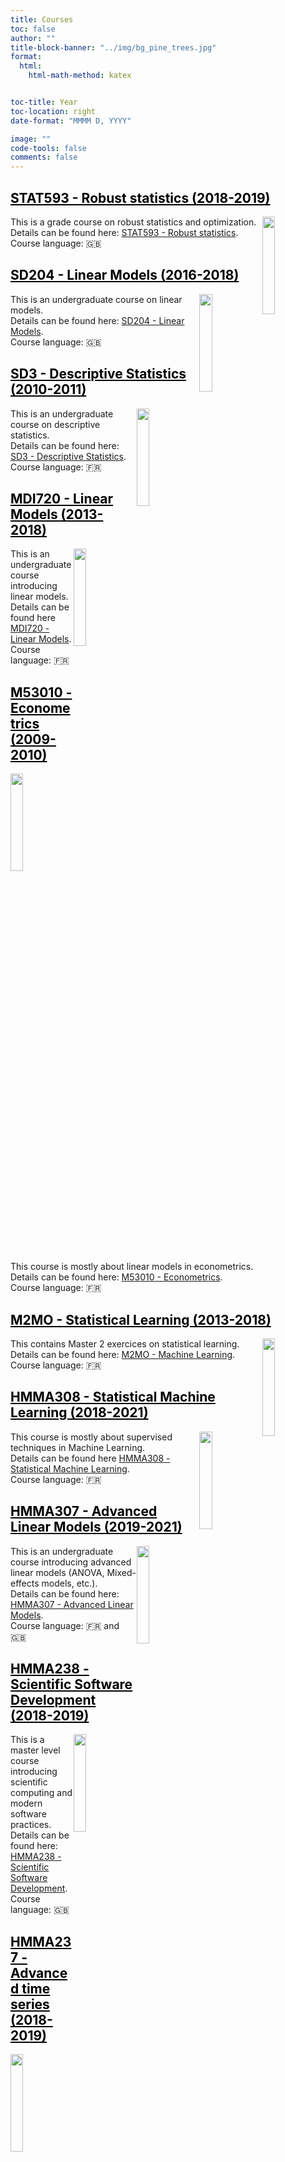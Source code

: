 ```yaml
---
title: Courses
toc: false
author: ""
title-block-banner: "../img/bg_pine_trees.jpg"
format:
  html:
    html-math-method: katex


toc-title: Year
toc-location: right
date-format: "MMMM D, YYYY"

image: ""
code-tools: false
comments: false
---
```



## <a href="STAT5934.html" style="color:black">STAT593 - Robust statistics (2018-2019)
</a>

<img style="float: right;" src="images/depth_level_sets_full.svg" width=20%>
This is a grade course on robust statistics and optimization.
<br>
Details can be found here: [STAT593 - Robust statistics](STAT593.html).
<br>
Course language: &#127468;&#127463;

## <a href="SD204.html" style="color:black">SD204 - Linear Models (2016-2018)
</a>
<img style="float: right;" src="images/fig_pca_axis2.svg" width=20%>


This is an undergraduate course on linear models.
<br>
Details can be found here: [SD204 - Linear Models](SD204.html).
<br>
Course language: &#127468;&#127463;



## <a href="SD3.html" style="color:black">SD3 - Descriptive Statistics (2010-2011)
</a>

<img style="float: right;" src="images/boxplots.svg" width=20%>
This is an undergraduate course on descriptive statistics.
<br>
Details can be found here: [SD3 - Descriptive Statistics](SD3.html).
<br>
Course language: &#127467;&#127479;


## <a href="MDI720.html" style="color:black">MDI720 - Linear Models (2013-2018)
</a>

<img style="float: right;" src="images/l1_ball_projection.svg" width=20%>
This is an undergraduate course introducing linear models.
<br>
Details can be found here [MDI720 - Linear Models](MDI720.html).
<br>
Course language: &#127467;&#127479;

## <a href="M5310.html" style="color:black">M53010 - Econometrics (2009-2010)
</a>


<img style="float: right;" src="images/moindre_carre_projection_new.svg" width=20%>

This course is mostly about linear models in econometrics.
<br>
Details can be found here: [M53010 - Econometrics](M53010.html).
<br>
Course language: &#127467;&#127479;



## <a href="M2MO.html" style="color:black">M2MO - Statistical Learning (2013-2018)
</a>

<img style="float: right;" src="images/CV_10_two.svg" width=20%>

This contains Master 2 exercices on statistical learning.
<br>
Details can be found here: [M2MO - Machine Learning](M2MO.html).
<br>
Course language: &#127467;&#127479;

## <a href="HMMA308.html" style="color:black">HMMA308 - Statistical Machine Learning (2018-2021)
</a>

<img style="float: right;" src="images/level_sets.svg" width=20%>

This course is mostly about supervised techniques in Machine Learning.
<br>
Details can be found here [HMMA308 - Statistical Machine Learning](HMMA308.html).
<br>
Course language: &#127467;&#127479;


## <a href="HMMA307.html" style="color:black">HMMA307 - Advanced Linear Models (2019-2021)</a>

<img style="float: right;" src="images/pollution_occitanie.svg" width=20%>
This is an undergraduate course introducing advanced linear models (ANOVA, Mixed-effects models, etc.).
<br>
Details can be found here: [HMMA307 - Advanced Linear Models](HMMA307.html).
<br>
Course language: &#127467;&#127479; and &#127468;&#127463;


## <a href="HMMA238.html" style="color:black">HMMA238 - Scientific Software Development (2018-2019)</a>

<img style="float: right;" src="images/python_ecosystem.svg" width=20%>
This is a master level course introducing scientific computing and modern software practices.
<br>
Details can be found here: [HMMA238 - Scientific Software Development](HMMA238.html).
<br>
Course language: &#127468;&#127463;


## <a href="HMMA237.html" style="color:black">HMMA237 - Advanced time series (2018-2019)</a>

<img style="float: right;" src="images/splines.svg" width=20%>
This is an undergraduate course introducing advanced time series analysis.
<br>
Details can be found here: [HMMA237 - Advanced time series](HMMA237.html).
<br>
Course language: &#127467;&#127479; and &#127468;&#127463;



## <a href="HLMA408.html" style="color:black">HLMA408 - Data science for ecology (2018 - 2021)</a>

<img style="float: right;" src="images/jitter_male_mouse_by_gene_only_ICs.svg" width=20%>
This is an undergraduate course introducing statistics and data visualisation.
<br>
Details can be found here: [HLMA408 - Data science for ecology](HLMA408.qmd).
<br>
Course language: &#127467;&#127479;

## <a href="https://josephsalmon.github.io/HAX712X/" style="color:black">HAX712X - Software development for data science (2020-2024)</a>

<img style="float: right;" src="images/python_ecosystem.svg" width=20%>

This is a master level course on Software development for data science, using Python.
<br>
Details can be found here: [HAX712X](https://josephsalmon.github.io/HAX712X/).
<br>
Course language: &#127468;&#127463;

## <a href="HAX606X.html" style="color:black">HAX606X - Convex optimization (2020-2023)</a>

<img style="float: right;" src="images/descente_gradient.svg" width=20%>

This is an undergraduate course on convex optimization
Exercises are proposed in Python.
<br>
Details can be found here: [HAX606X - Convex optimization](HAX606X.qmd).
<br>
Course language: &#127467;&#127479;


## <a href="HAX603X.html" style="color:black">HAX603X - Stochastic Modeling (2023-2024)</a>

<img style="float: right;" src="images/output.gif" width=12%>

This is an undergraduate course on stochastic modeling and Monte Carlo methods, with exercises in Python.
<br>
Details can be found here: [HAX603X - Stochastic Modeling](HAX603X.qmd).
<br>
Course language: &#127467;&#127479;


## <a href="HLMA310.html" style="color:black">HLMA310 - Scientific Python (2018-2020)</a>


<img style="float: right;" src="images/python_ecosystem.svg" width=20%>
This is an undergraduate course introducing Python for scientific computing.
<br>
Details can be found here: [HLMA310 - Scientific Python](HLMA310.qmd).
<br>
Course language: &#127467;&#127479;



## CR12 - Machine Learning (2013-2015)

<img style="float: right;" src="images/vgg16.svg" width=20%>

This is a Master 2 course on Machine learning (with [Z. Harchaoui](http://faculty.washington.edu/zaid/), [J. Mairal](http://lear.inrialpes.fr/people/mairal/) and [L. Jacob](http://lbbe.univ-lyon1.fr/-Jacob-Laurent-.html?lang=fr)).


Details can be found here:

- [CR12 - Machine Learning (2014-2015)](http://lear.inrialpes.fr/people/mairal/teaching/2014-2015/M2ENS/)
- [CR12 - Machine Learning (2013-2014)](http://lear.inrialpes.fr/people/harchaoui/teaching/2013-2014/ensl/m2/).

Course language: &#127468;&#127463;
